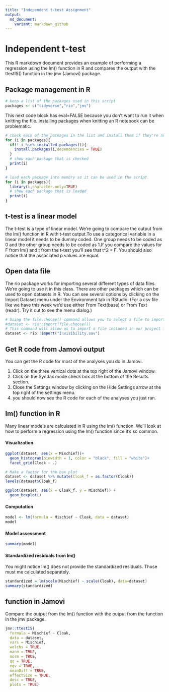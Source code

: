 ```yaml
---
title: "Independent t-test Assignment"
output:
  md_document:
    variant: markdown_github
---
```


#  Independent t-test

This R markdown document provides an example of performing a regression using the lm() function in R and compares the output with the ttestIS() function in the jmv (Jamovi) package.

## Package management in R

```r
# keep a list of the packages used in this script
packages <- c("tidyverse","rio","jmv")
```

This next code block has eval=FALSE because you don't want to run it when knitting the file. Installing packages when knitting an R notebook can be problematic.

```r
# check each of the packages in the list and install them if they're not installed already
for (i in packages){
  if(! i %in% installed.packages()){
    install.packages(i,dependencies = TRUE)
  }
  # show each package that is checked
  print(i)
}
```

```r
# load each package into memory so it can be used in the script
for (i in packages){
  library(i,character.only=TRUE)
  # show each package that is loaded
  print(i)
}
```

## t-test is a linear model

The t-test is a type of linear model. We're going to compare the output from the lm() function in R with t-test output.To use a categorical variable in a linear model it needs to be dummy coded. One group needs to be coded as 0 and the other group needs to be coded as 1.If you compare the values for F from lm() and t from the t-test you'll see that t^2 = F. You should also notice that the associated p values are equal.

## Open data file

The rio package works for importing several different types of data files. We're going to use it in this class. There are other packages which can be used to open datasets in R. You can see several options by clicking on the Import Dataset menu under the Environment tab in RStudio. (For a csv file like we have this week we'd use either From Text(base) or From Text (readr). Try it out to see the menu dialog.)

```r
# Using the file.choose() command allows you to select a file to import from another folder.
#dataset <- rio::import(file.choose())
# This command will allow us to import a file included in our project folder.
dataset <- rio::import("Invisibility.sav")
```

## Get R code from Jamovi output

You can get the R code for most of the analyses you do in Jamovi.

1. Click on the three vertical dots at the top right of the Jamovi window.
2. Click on the Syndax mode check box at the bottom of the Results section.
3. Close the Settings window by clicking on the Hide Settings arrow at the top right of the settings menu.
4. you should now see the R code for each of the analyses you just ran.

## lm() function in R

Many linear models are calculated in R using the lm() function. We'll look at how to perform a regression using the lm() function since it's so common.

#### Visualization

```r
ggplot(dataset, aes(x = Mischief))+
  geom_histogram(binwidth = 1, color = "black", fill = "white")+
  facet_grid(Cloak ~ .)
```

```r
# Make a factor for the box plot
dataset <- dataset %>% mutate(Cloak_f = as.factor(Cloak))
levels(dataset$Cloak_f)
```


```r
ggplot(dataset, aes(x = Cloak_f, y = Mischief)) +
  geom_boxplot()
```

#### Computation

```r
model <- lm(formula = Mischief ~ Cloak, data = dataset)
model
```

#### Model assessment

```r
summary(model)
```

#### Standardized residuals from lm()

You might notice lm() does not provide the standardized residuals. Those must me calculated separately.

```r
standardized = lm(scale(Mischief) ~ scale(Cloak), data=dataset)
summary(standardized)
```


## function in Jamovi

Compare the output from the lm() function with the output from the function in the jmv package.

```r
jmv::ttestIS(
  formula = Mischief ~ Cloak,
  data = dataset,
  vars = Mischief,
  welchs = TRUE,
  mann = TRUE,
  norm = TRUE,
  qq = TRUE,
  eqv = TRUE,
  meanDiff = TRUE,
  effectSize = TRUE,
  desc = TRUE,
  plots = TRUE)
```


